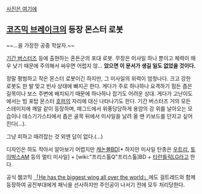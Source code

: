 [http://www42.atwiki.jp/cosmicbreak/m/plugin/ref/?guid=on&serial=1419 사진은 여기에]

== [[코즈믹 브레이크]]의 등장 몬스터 로봇 ==
~~...을 가장한 공중 학살자.~~

[[기간 버스터즈]] 등에 출현하는 혼돈군의 포대 로봇. 무장은 미사일 하나 뿐이고 체력이 매우 낮기 때문에 주의해서 싸우면 어렵지 않...
'''았으면 이 문서가 생길 일도 없었을 것이다.'''

정말 평범하고 작은 몬스터 로봇이긴 하지만, 그 미사일의 위력이 엄청나다. 크고 강한 로봇도 한 발 맞고 빈사 상태에 빠지곤 한다. 게다가 주로 하나하나 요격하기 힘든 좁은 길목이나 보스 주변에 배치되기 때문에 하나하나 잡기도 어려운 상대. 게다가 고난이도에서는 빔 포탑 몬스터 [[호퍼]]의 자리에 대신 나타나기도 한다.
기간 버스터즈 거의 모든 스테이지에 깨알 같이 등장하며, 매그드에서 위풍당당하게 용암의 강 위를 날아오는 모습이나 데스기가스타에서 좁은 골목 뒤에서 미사일을 날려 올 땐 키보드를 던지고 싶어진다(...).

그냥 피하고 때려잡는 것 외엔 답이 없다.(...)


디자인은 하도 작아서 알아보기 어렵지만 [[캐논볼]]BD[* 하지만 미사일 탄종은 [[우트리]], [[토이박스]]AM 등의 멀티 미사일] + [wiki:"프리스톨Q"프리스톨]BD + [[타란틀릭]]LG라고 한다.

공식 웹코믹 [http://cafe.naver.com/cosmi/4932 「He has the biggest wing all over the world」]에도 걸트레드와 함께 등장하여 공전부대에게 패닉을 선사하지만 주인공이 나서기 전에 모두 처리당한다.

